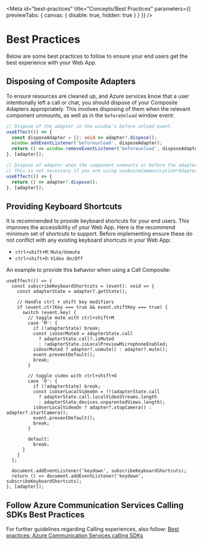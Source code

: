 
<Meta
  id="best-practices"
  title="Concepts/Best Practices"
  parameters={{ previewTabs: { canvas: { disable: true, hidden: true } } }}
/>

# Best Practices

Below are some best practices to follow to ensure your end users get the best experience with your Web App.

## Disposing of Composite Adapters

To ensure resources are cleaned up, and Azure services know that a user intentionally left a call or chat, you should dispose of your Composite Adapters appropriately. This involves disposing of them when the relevant component unmounts, as well as in the `beforeUnload` window event:

```ts
// Dispose of the adapter in the window's before unload event.
useEffect(() => {
  const disposeAdapter = (): void => adapter?.dispose();
  window.addEventListener('beforeunload', disposeAdapter);
  return () => window.removeEventListener('beforeunload', disposeAdapter);
}, [adapter]);
```

```ts
// Dispose of adapter when the component unmounts or before the adapter is changed.
// This is not necessary if you are using useAzureCommunication*Adapter to create your adapter as this hook will do this for you.
useEffect(() => {
  return () => adapter?.dispose();
}, [adapter]);
```

## Providing Keyboard Shortcuts

It is recommended to provide keyboard shortcuts for your end users. This improves the accessibility of your Web App. Here is the recommend minimum set of shortcuts to support. Before implementing ensure these do not conflict with any existing keyboard shortcuts in your Web App:

- `ctrl+shift+M`: `Mute/Unmute`
- `ctrl+shift+O`: `Video On/Off`

An example to provide this behavior when using a Call Composite:

```tsx
useEffect(() => {
  const subscribeKeyboardShortcuts = (event): void => {
    const adapterState = adapter?.getState();

    // Handle ctrl + shift key modifiers
    if (event.ctrlKey === true && event.shiftKey === true) {
      switch (event.key) {
        // toggle mute with ctrl+shift+M
        case 'M': {
          if (!adapterState) break;
          const isUserMuted = adapterState.call
            ? adapterState.call?.isMuted
            : !adapterState.isLocalPreviewMicrophoneEnabled;
          isUserMuted ? adapter?.unmute() : adapter?.mute();
          event.preventDefault();
          break;
        }

        // toggle video with ctrl+shift+O
        case 'O': {
          if (!adapterState) break;
          const isUserLocalVideoOn = !!(adapterState.call
            ? adapterState.call.localVideoStreams.length
            : adapterState.devices.unparentedViews.length);
          isUserLocalVideoOn ? adapter?.stopCamera() : adapter?.startCamera();
          event.preventDefault();
          break;
        }

        default:
          break;
      }
    }
  };

  document.addEventListener('keydown', subscribeKeyboardShortcuts);
  return () => document.addEventListener('keydown', subscribeKeyboardShortcuts);
}, [adapter]);
```

## Follow Azure Communication Services Calling SDKs Best Practices

For further guidelines regarding Calling experiences, also follow: [Best practices: Azure Communication Services calling SDKs](https://docs.microsoft.com/en-us/azure/communication-services/communication-services-calling-best-practices)
